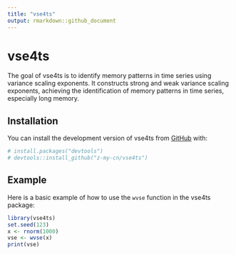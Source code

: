 ```yaml
---
title: "vse4ts"
output: rmarkdown::github_document
---
```


<!-- badges: start -->
<!-- badges: end -->

# vse4ts

The goal of vse4ts is to identify memory patterns in time series using variance scaling exponents. It constructs strong and weak variance scaling exponents, achieving the identification of memory patterns in time series, especially long memory.

## Installation

You can install the development version of vse4ts from [GitHub](https://github.com/) with:

```r
# install.packages("devtools")
# devtools::install_github("z-my-cn/vse4ts")
```

## Example

Here is a basic example of how to use the `wvse` function in the vse4ts package:

```r
library(vse4ts)
set.seed(123)
x <- rnorm(1000)
vse <- wvse(x)
print(vse)
```
